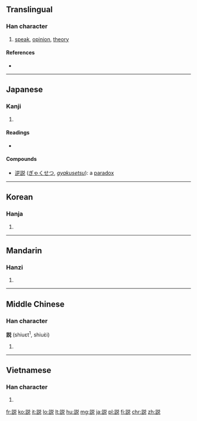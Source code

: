 {{also|說|说|講}}<!-- may be replaced by zh-forms -->
==Translingual==
{{stroke order|stroke=animate}}
{{ja-forms|説|[[说]]|[[說]]}}

===Han character===
{{Han char|rn=149|rad=言|as=07|sn=14|four=|canj=X卜口金口 (XYRCR), 卜口金口山 (YRCRU)}}

# [[speak]], [[opinion]], [[theory]]

====References====
* {{Han ref|kx=1165.051|dkj=35556|hdz=63979.030|uh=8AAC|ud=35500|bh=90E0|bd=37088}}

----

==Japanese==
===Kanji===
{{ja-kanji|grade=4|rs=言07}}

# {{defn|lang=ja|sort=言07}}

====Readings====
* {{ja-readings|on=[[せつ]] (setsu), [[ぜい]] (zei), [[えつ]] (etsu)|kun=[[とく]] (toku), [[よろこぶ]] (yorokobu)}}

====Compounds====
* [[逆説]] ([[ぎゃくせつ]], ''[[gyakusetsu]]''): a [[paradox]]

----

==Korean==

===Hanja===
{{ko-hanja|hangeul=[[설]], [[세]], 열|eumhun=|rv=seol, se, yeol|mr=sŏl, se, yŏl|y=sel, sey, yel}}

# {{defn|lang=ko|sort=言07}}

----

==Mandarin==

===Hanzi===
{{cmn-hanzi|sim=说|pin=[[shuō]] ([[shuo1]])|wg=shuo<sup>1</sup>}}

# {{defn|lang=cmn|sort=言07}}

----

==Middle Chinese==

===Han character===
'''説''' (shiuɛt<sup>1</sup>, shiuɛ̀i) {{Stimson 4x}}

# {{defn|lang=ltc}}

----

==Vietnamese==

===Han character===
{{vi-hantu|[[thuyết]], [[thót]], [[thốt]]|rs=言07}}

# {{defn|lang=vi|sort=言07}}

[[fr:説]]
[[ko:説]]
[[it:説]]
[[lo:説]]
[[lt:説]]
[[hu:説]]
[[mg:説]]
[[ja:説]]
[[pl:説]]
[[fi:説]]
[[chr:説]]
[[zh:説]]